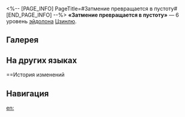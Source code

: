 <%-- [PAGE_INFO]
PageTitle=#Затмение превращается в пустоту#
[END_PAGE_INFO] --%>
{{Эйдолон Инфобокс
|Название         = Затмение превращается в пустоту
|Изображение      = Эйдолон Затмение превращается в пустоту.png
|Персонаж         = Цзинлю
|Уровень          = 6
|Длительность     = 
|Описание         = Когда Цзинлю переходит в состояние Спектральная трансмиграция, макс. количество уровней статуса Сизигия увеличивается на 1, а сама Цзинлю дополнительно получает 1 ур. этого статуса. Крит. урон в состоянии Спектральная трансмиграция повышается на 50%.
|Свойство1        = 
|Масштабирование1 = 
}}
'''«Затмение превращается в пустоту»''' — 6 уровень [[эйдолон]]а [[Цзинлю]].

==Галерея==
{{Галерея|position=left|captionalign=center
|Персонаж Цзинлю Эйдолон 6.png|Осколок Эйдолона
}}

==На других языках==
{{На других языках
|en   = Eclipse Hollows Corporeal Husk
|zhs  = 蚀变于娄
|zht  = 蝕變於婁
|ja   = {{Rubi|婁宿|ろうしゅく}}を{{Rubi|蝕|むしば}}む{{Rubi|氷輪|ひょうりん}}
|ko   = 텅 빈 검은 달
|es   = Eclipse vacíacuerpo
|fr   = Vide de l'éclipse
|ru   = Затмение превращается в пустоту
|th   = Eclipse Hollows Corporeal Husk
|vi   = Nhật Thực Yếu Ớt
|de   = Finsternis zum Nichts
|id   = Eclipse Hollows Corporeal Husk
|pt   = Esfera Esvaziada pelo Vazio
}}

==История изменений
{{История изменений|3.5}}

==Навигация==
{{Навык Навбокс|Цзинлю}}

[[en:]]